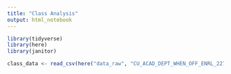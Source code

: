 ```yaml
---
title: "Class Analysis"
output: html_notebook
---
```


```r

library(tidyverse)
library(here)
library(janitor)

```



```r
class_data <- read_csv(here("data_raw", "CU_ACAD_DEPT_WHEN_OFF_ENRL_22740.csv"), skip = 1) %>% clean_names()
```
